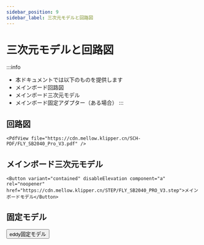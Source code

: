```yaml
---
sidebar_position: 9
sidebar_label: 三次元モデルと回路図
---
```


# 三次元モデルと回路図


:::info
* 本ドキュメントでは以下のものを提供します
* メインボード回路図
* メインボード三次元モデル
* メインボード固定アダプター（ある場合）
:::

## 回路図

    <PdfView file="https://cdn.mellow.klipper.cn/SCH-PDF/FLY_SB2040_Pro_V3.pdf" />


## メインボード三次元モデル

    <Button variant="contained" disableElevation component="a" rel="noopener" href="https://cdn.mellow.klipper.cn/STEP/FLY_SB2040_PRO_V3.step">メインボードモデル</Button>

## 固定モデル
  <Button variant="contained" disableElevation component="a" rel="noopener" href="https://github.com/xishangyue/Model-library/tree/578a99735b61c3ac7451ba36395f667783d5d09a/eddy">eddy固定モデル</Button>
